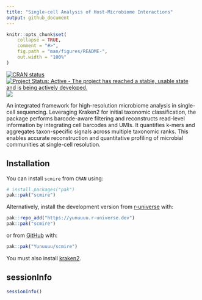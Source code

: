 ```yaml
---
title: "Single-cell Analysis of Host-Microbiome Interactions"
output: github_document
---
```


<!-- README.md is generated from README.Rmd. Please edit that file -->

```r
knitr::opts_chunk$set(
    collapse = TRUE,
    comment = "#>",
    fig.path = "man/figures/README-",
    out.width = "100%"
)
```

<!-- badges: start -->
[![CRAN status](https://www.r-pkg.org/badges/version/scmire)](https://CRAN.R-project.org/package=scmire)
[![Project Status: Active - The project has reached a stable, usable state and is being actively developed.](https://www.repostatus.org/badges/latest/active.svg)](https://www.repostatus.org/#active)
[![](https://cranlogs.r-pkg.org/badges/scmire)](https://cran.r-project.org/package=scmire)
<!-- badges: end -->

An integrated framework for high-resolution microbiome analysis in single-cell
sequencing. Leveraging Kraken2 for initial taxonomic classification, the package
performs barcode-aware filtering and reconstructs read-level information by
integrating cell barcodes and UMIs.  It quantifies k-mers and aggregates
taxon-specific signals across multiple taxonomic ranks. This enables accurate
reconstruction and quantitative profiling of microbial communities at
single-cell resolution.

## Installation
You can install `scmire` from `CRAN` using:
```r
# install.packages("pak")
pak::pak("scmire")
```

Alternatively, install the development version from
[r-universe](https://yunuuuu.r-universe.dev/scmire) with:

```r
pak::repo_add("https://yunuuuu.r-universe.dev")
pak::pak("scmire")
```

or from [GitHub](https://github.com/Yunuuuu/scmire) with:
```r
pak::pak("Yunuuuu/scmire")
```

You must also install [kraken2](https://github.com/DerrickWood/kraken2/wiki/Manual).

## sessionInfo
```r
sessionInfo()
```
